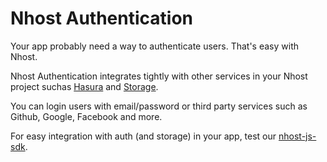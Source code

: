 # Nhost Authentication

Your app probably need a way to authenticate users. That's easy with Nhost.

Nhost Authentication integrates tightly with other services in your Nhost project suchas [Hasura](/hasura) and [Storage](/storage).

You can login users with email/password or third party services such as Github, Google, Facebook and more.

For easy integration with auth (and storage) in your app, test our [nhost-js-sdk](/libraries/nhost-js-sdk).
